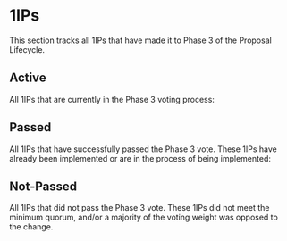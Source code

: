 # 1IPs
This section tracks all 1IPs that have made it to Phase 3 of the Proposal Lifecycle. 

## Active
All 1IPs that are currently in the Phase 3 voting process:

## Passed
All 1IPs that have successfully passed the Phase 3 vote. These 1IPs have already been implemented or are in the process of being implemented:

## Not-Passed
All 1IPs that did not pass the Phase 3 vote. These 1IPs did not meet the minimum quorum, and/or a majority of the voting weight was opposed to the change. 

